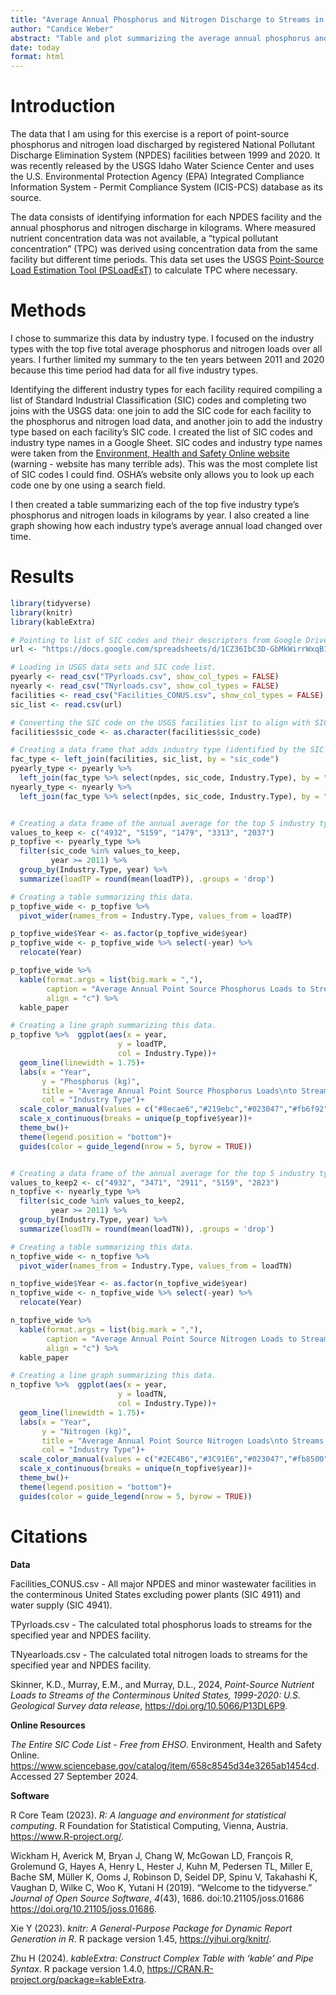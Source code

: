 ```yaml
---
title: "Average Annual Phosphorus and Nitrogen Discharge to Streams in the Coterminous United States by Industry Type"
author: "Candice Weber"
abstract: "Table and plot summarizing the average annual phosphorus and nitrogen load to streams from 2011-2020, top five industry types by volume."
date: today
format: html
---
```

# Introduction


The data that I am using for this exercise is a report of point-source phosphorus and nitrogen load discharged by registered National Pollutant Discharge Elimination System (NPDES) facilities between 1999 and 2020.  It was recently released by the USGS Idaho Water Science Center and uses the U.S. Environmental Protection Agency (EPA) Integrated Compliance Information System - Permit Compliance System (ICIS-PCS) database as its source.

The data consists of identifying information for each NPDES facility and the  annual phosphorus and nitrogen discharge in kilograms.  Where measured nutrient concentration data was not available, a "typical pollutant concentration" (TPC) was derived using concentration data from the same facility but different time periods.  This data set uses the USGS [Point-Source Load Estimation Tool (PSLoadEsT)](https://www.usgs.gov/software/point-source-load-estimation-tool-psloadest) to calculate TPC where necessary.

# Methods

I chose to summarize this data by industry type.  I focused on the industry types with the top five total average phosphorus and nitrogen loads over all years.  I further limited my summary to the ten years between 2011 and 2020 because this time period had data for all five industry types.  

Identifying the different industry types for each facility required compiling a list of Standard Industrial Classification (SIC) codes and completing two joins with the USGS data: one join to add the SIC code for each facility to the phosphorus and nitrogen load data, and another join to add the industry type based on each facility's SIC code.  I created the list of SIC codes and industry type names in a Google Sheet.  SIC codes and industry type names were taken from the [Environment, Health and Safety Online website](https://ehso.com/siccodes.php) (warning - website has many terrible ads).  This was the most complete list of SIC codes I could find.  OSHA's website only allows you to look up each code one by one using a search field.

I then created a table summarizing each of the top five industry type's phosphorus and nitrogen loads in kilograms by year.  I also created a line graph showing how each industry type's average annual load changed over time.

# Results

```r
library(tidyverse)
library(knitr)
library(kableExtra)

# Pointing to list of SIC codes and their descriptors from Google Drive.  
url <- "https://docs.google.com/spreadsheets/d/1CZ36IbC3D-GbMkWirrWxqB1hPu-y0QA0iXrwyic62pk/pub?output=csv"

# Loading in USGS data sets and SIC code list.
pyearly <- read_csv("TPyrloads.csv", show_col_types = FALSE)
nyearly <- read_csv("TNyrloads.csv", show_col_types = FALSE)
facilities <- read_csv("Facilities_CONUS.csv", show_col_types = FALSE)
sic_list <- read.csv(url)

# Converting the SIC code on the USGS facilities list to align with SIC code on SIC list.  The SIC codes often start with a 0 which you lose if the  data is stored as a numeric.
facilities$sic_code <- as.character(facilities$sic_code)

# Creating a data frame that adds industry type (identified by the SIC code)  to the USGS facilities list and then adds industry type to the yearly phosphorus and nitrogen data.
fac_type <- left_join(facilities, sic_list, by = "sic_code")
pyearly_type <- pyearly %>% 
  left_join(fac_type %>% select(npdes, sic_code, Industry.Type), by = "npdes")
nyearly_type <- nyearly %>% 
  left_join(fac_type %>% select(npdes, sic_code, Industry.Type), by = "npdes")


# Creating a data frame of the annual average for the top 5 industry types, 2011-2020 - PHOSPHORUS.
values_to_keep <- c("4932", "5159", "1479", "3313", "2037")
p_topfive <- pyearly_type %>% 
  filter(sic_code %in% values_to_keep,
         year >= 2011) %>% 
  group_by(Industry.Type, year) %>% 
  summarize(loadTP = round(mean(loadTP)), .groups = 'drop')

# Creating a table summarizing this data.
p_topfive_wide <- p_topfive %>% 
  pivot_wider(names_from = Industry.Type, values_from = loadTP)

p_topfive_wide$Year <- as.factor(p_topfive_wide$year)
p_topfive_wide <- p_topfive_wide %>% select(-year) %>% 
  relocate(Year)

p_topfive_wide %>% 
  kable(format.args = list(big.mark = ","),
        caption = "Average Annual Point Source Phosphorus Loads to Streams (in kg), Top 5 Industry Types, 2011-2020",
        align = "c") %>% 
  kable_paper

# Creating a line graph summarizing this data.
p_topfive %>%  ggplot(aes(x = year, 
                        y = loadTP,
                        col = Industry.Type))+
  geom_line(linewidth = 1.75)+
  labs(x = "Year",
       y = "Phosphorus (kg)",
       title = "Average Annual Point Source Phosphorus Loads\nto Streams, Top 5 Industry Types, 2011-2020",
       col = "Industry Type")+
  scale_color_manual(values = c("#8ecae6","#219ebc","#023047","#fb6f92", "#fb8500"))+
  scale_x_continuous(breaks = unique(p_topfive$year))+
  theme_bw()+
  theme(legend.position = "bottom")+
  guides(color = guide_legend(nrow = 5, byrow = TRUE))


# Creating a data frame of the annual average for the top 5 industry types, 2011-2020 - NITROGEN
values_to_keep2 <- c("4932", "3471", "2911", "5159", "2823")
n_topfive <- nyearly_type %>% 
  filter(sic_code %in% values_to_keep2,
         year >= 2011) %>% 
  group_by(Industry.Type, year) %>% 
  summarize(loadTN = round(mean(loadTN)), .groups = 'drop')

# Creating a table summarizing this data.
n_topfive_wide <- n_topfive %>% 
  pivot_wider(names_from = Industry.Type, values_from = loadTN)

n_topfive_wide$Year <- as.factor(n_topfive_wide$year)
n_topfive_wide <- n_topfive_wide %>% select(-year) %>% 
  relocate(Year)

n_topfive_wide %>% 
  kable(format.args = list(big.mark = ","),
        caption = "Average Annual Point Source Nitrogen Loads to Streams (in kg), Top 5 Industry Types, 2011-2020",
        align = "c") %>% 
  kable_paper

# Creating a line graph summarizing this data.
n_topfive %>%  ggplot(aes(x = year, 
                        y = loadTN,
                        col = Industry.Type))+
  geom_line(linewidth = 1.75)+
  labs(x = "Year",
       y = "Nitrogen (kg)",
       title = "Average Annual Point Source Nitrogen Loads\nto Streams, Top 5 Industry Types, 2011-2020",
       col = "Industry Type")+
  scale_color_manual(values = c("#2EC4B6","#3C91E6","#023047","#fb8500", "#9FD356"))+
  scale_x_continuous(breaks = unique(n_topfive$year))+
  theme_bw()+
  theme(legend.position = "bottom")+
  guides(color = guide_legend(nrow = 5, byrow = TRUE))


```

# Citations

**Data**

Facilities_CONUS.csv - All major NPDES and minor wastewater facilities in the conterminous United States excluding power plants (SIC 4911) and water supply (SIC 4941).

TPyrloads.csv - The calculated total phosphorus loads to streams for the specified year and NPDES facility.

TNyearloads.csv - The calculated total nitrogen loads to streams for the specified year and NPDES facility.

Skinner, K.D., Murray, E.M., and Murray, D.L., 2024, _Point-Source Nutrient Loads to Streams of the Conterminous United States, 1999-2020: U.S. Geological Survey data release_, <https://doi.org/10.5066/P13DL6P9>.


**Online Resources**

*The Entire SIC Code List - Free from EHSO*. Environment, Health and Safety Online. <https://www.sciencebase.gov/catalog/item/658c8545d34e3265ab1454cd>.  Accessed 27 September 2024.


**Software**

R Core Team (2023). _R: A language and environment for statistical computing_. R Foundation for Statistical Computing, Vienna, Austria. <https://www.R-project.org/>.

Wickham H, Averick M, Bryan J, Chang W, McGowan LD, François R, Grolemund G, Hayes A, Henry L, Hester J, Kuhn M, Pedersen TL, Miller E, Bache SM, Müller K, Ooms J, Robinson D, Seidel DP, Spinu V, Takahashi K, Vaughan D, Wilke C, Woo K, Yutani H (2019). “Welcome to the tidyverse.” _Journal of Open Source Software_, *4*(43), 1686. doi:10.21105/joss.01686 <https://doi.org/10.21105/joss.01686>.

Xie Y (2023). _knitr: A General-Purpose Package for Dynamic Report Generation in R_. R package version 1.45, <https://yihui.org/knitr/>.
  
Zhu H (2024). _kableExtra: Construct Complex Table with 'kable' and Pipe Syntax_. R package version 1.4.0, <https://CRAN.R-project.org/package=kableExtra>.